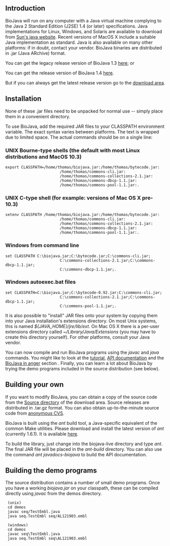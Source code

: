 == Introduction ==

BioJava will run on any computer with a Java virtual machine complying to the Java 2 Standard Edition (J2SE) 1.4 (or later) specifications. Java implementations for Linux, Windows, and Solaris are available to download from [http://java.sun.com Sun's java website]. Recent versions of MacOS X include a suitable Java implementation as standard. Java is also available on many other platforms: if in doubt, contact your vendor. BioJava binaries are distributed in .jar (Java ARchive) format.

You can get the legacy release version of BioJava 1.3 [[Biojava:Download 1.3|here]]; or

You can get the release version of BioJava 1.4 [[Biojava:Download 1.4|here]].

But if you can always get the latest release version go to the [http://www.biojava.org/download download area].

== Installation ==

None of these .jar files need to be unpacked for normal use -- simply place them in a convenient directory.

To use BioJava, add the required JAR files to your CLASSPATH environment variable. The exact syntax varies between platforms. The text is wrapped due to limited space. The actual commands should be on a single line:

=== UNIX Bourne-type shells (the default with most Linux distributions and MacOS 10.3) ===

 export CLASSPATH=/home/thomas/biojava.jar:/home/thomas/bytecode.jar:
                         /home/thomas/commons-cli.jar:
                         /home/thomas/commons-collections-2.1.jar:
                         /home/thomas/commons-dbcp-1.1.jar:
                         /home/thomas/commons-pool-1.1.jar:.

=== UNIX C-type shell (for example: versions of Mac OS X pre-10.3)===

 setenv CLASSPATH /home/thomas/biojava.jar:/home/thomas/bytecode.jar:
                         /home/thomas/commons-cli.jar:
                         /home/thomas/commons-collections-2.1.jar:
                         /home/thomas/commons-dbcp-1.1.jar:
                         /home/thomas/commons-pool-1.1.jar:.

=== Windows from command line ===

 set CLASSPATH C:\biojava.jar;C:\bytecode.jar;C:\commons-cli.jar;
                         C:\commons-collections-2.1.jar;C:\commons-dbcp-1.1.jar;
                         C:\commons-dbcp-1.1.jar;.

=== Windows autoexec.bat files ===

 set CLASSPATH=C:\biojava.jar;C:\bytecode-0.92.jar;C:\commons-cli.jar;
                         C:\commons-collections-2.1.jar;C:\commons-dbcp-1.1.jar;
                         C:\commons-pool-1.1.jar;.

It is also possible to "install" JAR files onto your system by copying them into your Java installation's extensions directory. On most Unix systems, this is named ''${JAVA_HOME}/jre/lib/ext''. On Mac OS X there is a per-user extensions directory called ''~/Library/Java/Extensions'' (you may have to create this directory yourself). For other platforms, consult your Java vendor.

You can now compile and run BioJava programs using the ''javac'' and ''java'' commands. You might like to look at the [[BioJava:Tutorial|tutorial]], [http://www.biojava.org/docs/api/index.html API documentation] and the [[BioJava:Cookbook |BioJava in anger]] section . Finally, you can learn a lot about BioJava by trying the demo programs included in the source distribution (see below).

==  Building your own ==

If you want to modify BioJava, you can obtain a copy of the source code from the [http://www.biojava.org/download/source Source directory] of the download area. Source releases are distributed in .tar.gz format. You can also obtain up-to-the-minute source code from [http://cvs.biojava.org anonymous CVS].

BioJava is built using the ''ant'' build tool, a Java-specific equivalent of the common Make utilities. Please download and install the latest version of ''ant'' (currently 1.6.1). It is available [http://ant.apache.org here].

To build the library, just change into the biojava-live directory and type ''ant''. The final JAR file will be placed in the ''ant-build'' directory. You can also use the command ''ant javadocs-biojava'' to build the API documentation.

== Building the demo programs ==

The source distribution contains a number of small demo programs. Once you have a working ''biojava.jar'' on your classpath, these can be compiled directly using ''javac'' from the demos directory.

  (unix)
  cd demos
  javac seq/TestEmbl.java
  java seq.TestEmbl seq/AL121903.embl
  
  (windows)
  cd demos
  javac seq\TestEmbl.java
  java seq.TestEmbl seq\AL121903.embl